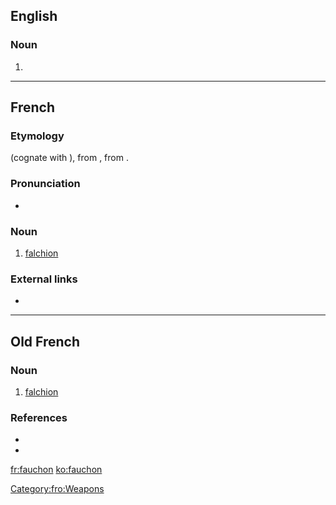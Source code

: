 ==English==

===Noun===
{{en-noun}}

# {{obsolete form of|falchion|lang=en}}

----

==French==

===Etymology===
{{etyl|fro|fr}} {{m|fro|fauchon}} (cognate with {{cog|it|falcione}}), from {{etyl|VL.|fr}} {{m|la|*falciōnem}}, from {{etyl|la|fr}} {{m|la|falx}}.

===Pronunciation===
* {{IPA|/fo.ʃɔ̃/|lang=fr}}

===Noun===
{{fr-noun|m}}

# [[falchion]]

===External links===
* {{R:TLFi}}

----

==Old French==

===Noun===
{{fro-noun|m}}

# [[falchion]]

===References===
* {{R:Godefroy}}
* {{R:Anglo-Norman On-Line Hub|fauchun}}

[[Category:fro:Weapons]]

[[fr:fauchon]]
[[ko:fauchon]]